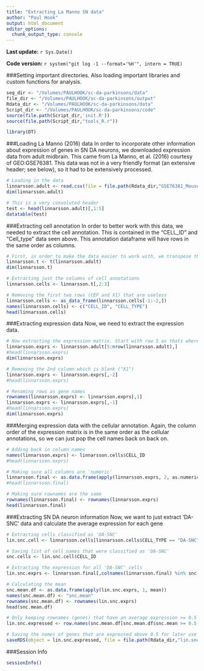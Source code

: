 ```yaml
---
title: "Extracting La Manno SN data"
author: "Paul Hook"
output: html_document
editor_options: 
  chunk_output_type: console
---
```


**Last update:** `r Sys.Date()`

**Code version:** `r system("git log -1 --format='%H'", intern = TRUE)`

###Setting important directories. Also loading important libraries and custom functions for analysis.
```r
seq_dir <- "/Volumes/PAULHOOK/sc-da-parkinsons/data"
file_dir <- "/Volumes/PAULHOOK/sc-da-parkinsons/output"
Rdata_dir <- "/Volumes/PAULHOOK/sc-da-parkinsons/data"
Script_dir <- "/Volumes/PAULHOOK/sc-da-parkinsons/code"
source(file.path(Script_dir,'init.R'))
source(file.path(Script_dir,"tools_R.r"))

library(DT)
```

###Loading La Manno (2016) data
In order to incorporate other information about expression of genes in SN DA neurons, we downloaded expression data from adult midbrain. This came from La Manno, et al. (2016) courtesy of GEO:GSE76381. This data was not in a very friendly format (an extensive header; see below), so it had to be extensively processed.
```r
# Loading in the data
linnarsson.adult <- read.csv(file = file.path(Rdata_dir,"GSE76381_MouseAdultDAMoleculeCounts.cef.txt"), stringsAsFactors = F)
dim(linnarsson.adult)

# This is a very convoluted header
test <- head(linnarsson.adult)[,1:5]
datatable(test)
```

###Extracting cell annotation
In order to better work with this data, we needed to extract the cell annotation. This is contained in the "CELL_ID" and "Cell_type" data seen above. This annotation dataframe will have rows in the same order as columns.
```r
# First, in order to make the data easier to work with, we transpose the data to make it easer to work with
linnarsson.t <- t(linnarsson.adult)
dim(linnarsson.t)

# Extracting just the columns of cell annotations
linnarsson.cells <- linnarsson.t[,2:3]

# Removing the first two rows (CEF and X1) that are useless
linnarsson.cells <- as_data_frame(linnarsson.cells[-1:-2,])
names(linnarsson.cells) <- c("CELL_ID", "CELL_TYPE")
head(linnarsson.cells)
```

###Extracting expression data
Now, we need to extract the expression data. 
```r
# Now extracting the expression matrix. Start with row 5 as thats where the expression data actually starts.
linnarsson.exprs <- linnarsson.adult[5:nrow(linnarsson.adult),]
#head(linnarsson.exprs)
dim(linnarsson.exprs)

# Removing the 2nd column which is blank ("X1")
linnarsson.exprs <- linnarsson.exprs[,-2]
#head(linnarsson.exprs)

# Renaming rows as gene names
rownames(linnarsson.exprs) <- linnarsson.exprs[,1]
linnarsson.exprs <- linnarsson.exprs[,-1]
#head(linnarsson.exprs)
dim(linnarsson.exprs)
```

###Merging expression data with the cellular annotation. 
Again, the column order of the expression matrix is in the same order as the cellular annotations, so we can just pop the cell names back on back on.
```r
# Adding back in column names
names(linnarsson.exprs) <- linnarsson.cells$CELL_ID
#head(linnarsson.exprs)

# Making sure all columns are 'numeric'
linnarsson.final <- as.data.frame(apply(linnarsson.exprs, 2, as.numeric))
#head(linnarsson.final)

# Making sure rownames are the same
rownames(linnarsson.final) <- rownames(linnarsson.exprs)
head(linnarsson.final)
```

###Extracting SN DA neuron information
Now, we want to just extract 'DA-SNC' data and calculate the average expression for each gene
```r
# Extracting cells classified as 'DA-SNC'
lin.snc.cell <- linnarsson.cells[linnarsson.cells$CELL_TYPE == "DA-SNC",]

# Saving list of cell names that were classified as 'DA-SNC'
snc.cells <- lin.snc.cell$CELL_ID

# Extracting the expression for all 'DA-SNC' cells
lin.snc.exprs <- linnarsson.final[,colnames(linnarsson.final) %in% snc.cells]

# Calculating the mean
snc.mean.df <- as.data.frame(apply(lin.snc.exprs, 1, mean))
names(snc.mean.df) <- "snc.mean"
rownames(snc.mean.df) <- rownames(lin.snc.exprs)
head(snc.mean.df)

# Only keeping rownames (genes) that have an average expression >= 0.5
lin.snc.expressed <- row.names(snc.mean.df[snc.mean.df$snc.mean >= 0.5,])

# Saving the names of genes that are expressed above 0.5 for later use
saveRDS(object = lin.snc.expressed, file = file.path(Rdata_dir,"lin.snc.expressed.rds"))
```

###Session Info
```r
sessionInfo()
```
